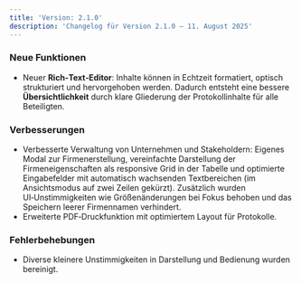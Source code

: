 ```yaml
---
title: 'Version: 2.1.0'
description: 'Changelog für Version 2.1.0 – 11. August 2025'
---
```


### Neue Funktionen

- Neuer **Rich‑Text‑Editor**: Inhalte können in Echtzeit formatiert, optisch strukturiert und hervorgehoben werden. Dadurch entsteht eine bessere **Übersichtlichkeit** durch klare Gliederung der Protokollinhalte für alle Beteiligten.

### Verbesserungen

- Verbesserte Verwaltung von Unternehmen und Stakeholdern: Eigenes Modal zur Firmenerstellung, vereinfachte Darstellung der Firmeneigenschaften als responsive Grid in der Tabelle und optimierte Eingabefelder mit automatisch wachsenden Textbereichen (im Ansichtsmodus auf zwei Zeilen gekürzt). Zusätzlich wurden UI‑Unstimmigkeiten wie Größenänderungen bei Fokus behoben und das Speichern leerer Firmennamen verhindert.
- Erweiterte PDF‑Druckfunktion mit optimiertem Layout für Protokolle.

### Fehlerbehebungen

- Diverse kleinere Unstimmigkeiten in Darstellung und Bedienung wurden bereinigt.

